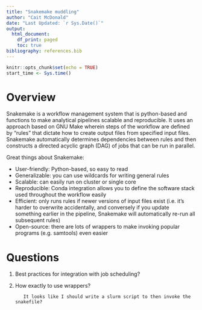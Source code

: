 ```yaml
---
title: "Snakemake muddling"
author: "Cait McDonald"
date: "Last Updated: `r Sys.Date()`"
output:
  html_document:
    df_print: paged
    toc: true
bibliography: references.bib
---
```


```r
knitr::opts_chunk$set(echo = TRUE)
start_time <- Sys.time()
```

# Overview
Snakemake is a workflow management system that is python-based and functions to make analytical pipelines scalable and reproducible. It uses an approach based on GNU Make wherein steps of the workflow are defined by "rules" that dictate how to create output files from specified input files. Snakemake automatically determines dependencies between rules and then constructs a directed acyclic graph (DAG) of jobs that can be run in parallel.

Great things about Snakemake:

- User-friendly: Python-based, so easy to read
- Generalizable: you can use wildcards for writing general rules
- Scalable: can easily run on cluster or single core
- Reproducible: Conda integration allows you to define the software stack used throughout the workflow easily
- Efficient: only runs rules if newer versions of input files exist (i.e. it's harder to overwrite accidentally, and conversely if you update something earlier in the pipeline, Snakemake will automatically re-run all subsequent rules)
- Open-source: there are lots of wrappers to make invoking popular programs (e.g. samtools) even easier

# Questions

1. Best practices for integration with job scheduling?
1. How exactly to use wrappers?

          It looks like I should write a slurm script to then invoke the snakefile?


